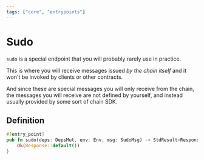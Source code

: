 ```yaml
---
tags: ["core", "entrypoints"]
---
```



# Sudo

`sudo` is a special endpoint that you will probably rarely use in practice.

This is where you will receive messages issued _by the chain itself_ and it
won't be invoked by clients or other contracts.

And since these are special messages you will only receive from the chain, the
messages you will receive are not defined by yourself, and instead usually
provided by some sort of chain SDK.

## Definition

```rust filename="contract.rs" template="core"
#[entry_point]
pub fn sudo(deps: DepsMut, env: Env, msg: SudoMsg) -> StdResult<Response> {
    Ok(Response::default())
}
```
